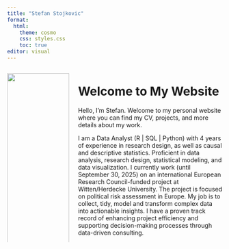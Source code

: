 ```yaml
---
title: "Stefan Stojkovic"
format: 
  html:
    theme: cosmo
    css: styles.css
    toc: true
editor: visual
---
```


::: {.columns}
::: {.column width="30%"}
![](my_picture.png){.circular width=100%}
:::

::: {.column width="70%"}
# Welcome to My Website

Hello, I’m Stefan. Welcome to my personal website where you can find my CV, projects, and more details about my work.

I am a Data Analyst (R \| SQL \| Python) with 4 years of experience in research design, as well as causal and descriptive statistics. Proficient in data analysis, research design, statistical modeling, and data visualization. I currently work (until September 30, 2025) on an international European Research Council-funded project at Witten/Herdecke University. The project is focused on political risk assessment in Europe. My job is to collect, tidy, model and transform complex data into actionable insights. I have a proven track record of enhancing project efficiency and supporting decision-making processes through data-driven consulting.
:::
:::